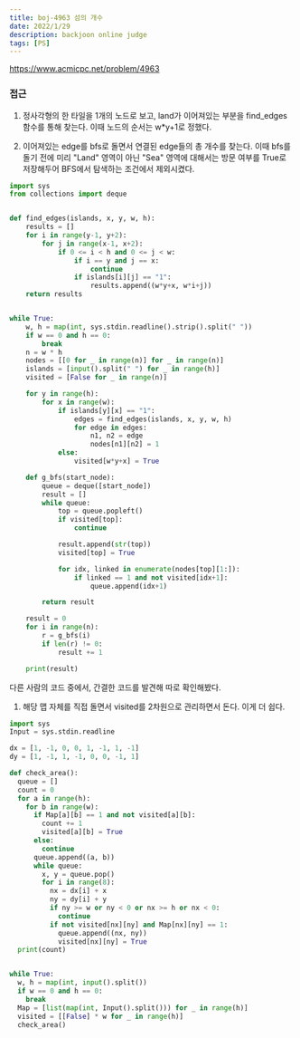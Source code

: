 ```yaml
---
title: boj-4963 섬의 개수
date: 2022/1/29
description: backjoon online judge
tags: [PS]
---
```


https://www.acmicpc.net/problem/4963

### 접근
1. 정사각형의 한 타일을 1개의 노드로 보고, land가 이어져있는 부분을 find_edges 함수를 통해 찾는다. 이때 노드의 순서는 w*y+1로 정했다.

2. 이어져있는 edge를 bfs로 돌면서 연결된 edge들의 총 개수를 찾는다. 이때 bfs를 돌기 전에 미리 "Land" 영역이 아닌 "Sea" 영역에 대해서는 방문 여부를 True로 저장해두어 BFS에서 탐색하는 조건에서 제외시켰다. 
```python
import sys
from collections import deque


def find_edges(islands, x, y, w, h):
    results = []
    for i in range(y-1, y+2):
        for j in range(x-1, x+2):
            if 0 <= i < h and 0 <= j < w:
                if i == y and j == x:
                    continue
                if islands[i][j] == "1":
                    results.append((w*y+x, w*i+j))
    return results


while True:
    w, h = map(int, sys.stdin.readline().strip().split(" "))
    if w == 0 and h == 0:
        break
    n = w * h
    nodes = [[0 for _ in range(n)] for _ in range(n)]
    islands = [input().split(" ") for _ in range(h)]
    visited = [False for _ in range(n)]

    for y in range(h):
        for x in range(w):
            if islands[y][x] == "1":
                edges = find_edges(islands, x, y, w, h)
                for edge in edges:
                    n1, n2 = edge
                    nodes[n1][n2] = 1
            else:
                visited[w*y+x] = True

    def g_bfs(start_node):
        queue = deque([start_node])
        result = []
        while queue:
            top = queue.popleft()
            if visited[top]:
                continue

            result.append(str(top))
            visited[top] = True

            for idx, linked in enumerate(nodes[top][1:]):
                if linked == 1 and not visited[idx+1]:
                    queue.append(idx+1)

        return result

    result = 0
    for i in range(n):
        r = g_bfs(i)
        if len(r) != 0:
            result += 1

    print(result)
```

다른 사람의 코드 중에서, 간결한 코드를 발견해 따로 확인해봤다.
1. 해당 맵 자체를 직접 돌면서 visited를 2차원으로 관리하면서 돈다. 이게 더 쉽다.
```python
import sys
Input = sys.stdin.readline

dx = [1, -1, 0, 0, 1, -1, 1, -1]
dy = [1, -1, 1, -1, 0, 0, -1, 1]

def check_area():
  queue = []
  count = 0
  for a in range(h):
    for b in range(w):
      if Map[a][b] == 1 and not visited[a][b]:
        count += 1
        visited[a][b] = True
      else:
        continue
      queue.append((a, b))
      while queue:
        x, y = queue.pop()
        for i in range(8):
          nx = dx[i] + x
          ny = dy[i] + y
          if ny >= w or ny < 0 or nx >= h or nx < 0:
            continue
          if not visited[nx][ny] and Map[nx][ny] == 1:
            queue.append((nx, ny))
            visited[nx][ny] = True
  print(count)                  


while True:
  w, h = map(int, input().split())
  if w == 0 and h == 0:
    break
  Map = [list(map(int, Input().split())) for _ in range(h)]
  visited = [[False] * w for _ in range(h)]
  check_area()  
```
